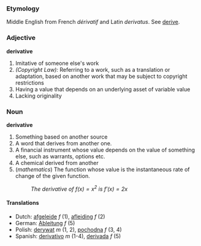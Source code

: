 ===Etymology===
Middle English from French ''dérivatif'' and Latin ''derivatus''. See [[derive]].

===Adjective===
'''derivative'''

#Imitative of someone else's work
#''(Copyright Law):'' Referring to a work, such as a translation or adaptation, based on another work that may be subject to copyright restrictions
#Having a value that depends on an underlying asset of variable value
#Lacking originality

===Noun===
'''derivative'''

#Something based on another source
#A word that derives from another one.
#A financial instrument whose value depends on the value of something else, such as warrants, options etc.
#A chemical derived from another
#(''mathematics'') The function whose value is the instantaneous rate of change of the given function.
#: ''The derivative of <math>f(x) = x^2</math> is <math>f'(x) = 2x</math>''

====Translations====
*Dutch: [[afgeleide]] ''f'' (1), [[afleiding]] ''f'' (2)
*German: [[Ableitung]] ''f'' (5)
*Polish: [[derywat]] ''m'' (1, 2), [[pochodna]] ''f'' (3, 4)
*Spanish: [[derivativo]] ''m'' (1-4), [[derivada]] ''f'' (5)